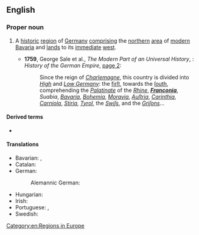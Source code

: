 {{also|Francónia|Francônia}}
==English==
{{wikipedia}}

===Proper noun===
{{en-proper noun}}

# {{lb|en|geography|historical}} A [[historic]] [[region]] of [[Germany]] [[comprising]] the [[northern]] [[area]] of [[modern]] [[Bavaria]] and [[land]]s to its [[immediate]] [[west]].
#* '''1759''', George Sale et al., ''The Modern Part of an Universal History'', {{nowrap|volume XXIX}}: ''History of the German Empire'', [http://books.google.com/books?id=dFtjAAAAMAAJ&pg=PA2 page&nbsp;2]:
#*: Since the reign of ''[[Charlemagne]]'', this country is divided into ''[[High Germany|High]]'' and ''[[Low Germany]]'': the [[first|firſt]], towards the [[south|ſouth]], comprehending the ''[[Palatinate]]'' of the ''[[Rhine]]'', '''''[[Franconia]]''''', ''Suabia'', ''[[Bavaria]]'', ''[[Bohemia]]'', ''[[Moravia]]'', ''[[Austria|Auſtria]]'', ''[[Carinthia]]'', ''[[Carniola]]'', ''[[Stiria]]'', ''[[Tyrol]]'', the ''[[Swiss|Swiſs]]'', and the ''[[Grisons|Griſons]]''...

====Derived terms====
* {{l|en|Franconian}}

====Translations====
{{trans-top|region of Germany}}
* Bavarian: {{t|bar|Frankn}}, {{t|bar|Frangn}}
* Catalan: {{t|ca|Francònia|f}}
* German: {{t+|de|Franken}}
*: Alemannic German: {{t|gsw|Franke}}
{{trans-mid}}
* Hungarian: {{t|hu|Frankföld}}
* Irish: {{t|ga|Francóin|f|alt=an Fhrancóin}}
* Portuguese: {{t|pt|Francónia|f}} {{qualifier|Portugal}}, {{t|pt|Francônia|f}} {{qualifier|Brazil}}
* Swedish: {{t+|sv|Franken|n}}
{{trans-bottom}}

[[Category:en:Regions in Europe]]